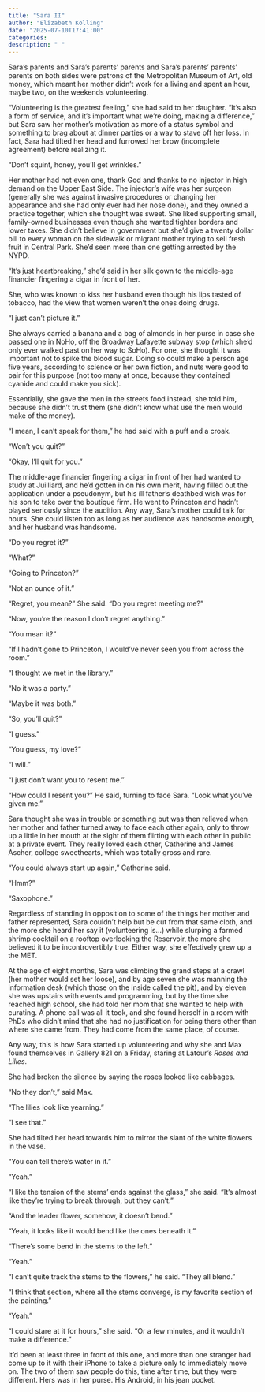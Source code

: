 ```yaml
---
title: "Sara II"
author: "Elizabeth Kolling"
date: "2025-07-10T17:41:00"
categories: 
description: " "
---
```



Sara’s parents and Sara’s parents’ parents and Sara’s parents’ parents’ parents on both sides were patrons of the Metropolitan Museum of Art, old money, which meant her mother didn’t work for a living and spent an hour, maybe two, on the weekends volunteering. 

“Volunteering is the greatest feeling,” she had said to her daughter. “It’s also a form of service, and it’s important what we’re doing, making a difference,” but Sara saw her mother’s motivation as more of a status symbol and something to brag about at dinner parties or a way to stave off her loss. In fact, Sara had tilted her head and furrowed her brow (incomplete agreement) before realizing it. 

“Don’t squint, honey, you’ll get wrinkles.”

Her mother had not even one, thank God and thanks to no injector in high demand on the Upper East Side. The injector’s wife was her surgeon (generally she was against invasive procedures or changing her appearance and she had only ever had her nose done), and they owned a practice together, which she thought was sweet. She liked supporting small, family-owned businesses even though she wanted tighter borders and lower taxes. She didn’t believe in government but she’d give a twenty dollar bill to every woman on the sidewalk or migrant mother trying to sell fresh fruit in Central Park. She’d seen more than one getting arrested by the NYPD. 

“It’s just heartbreaking,” she’d said in her silk gown to the middle-age financier fingering a cigar in front of her.

She, who was known to kiss her husband even though his lips tasted of tobacco, had the view that women weren’t the ones doing drugs. 

“I just can’t picture it.” 

She always carried a banana and a bag of almonds in her purse in case she passed one in NoHo, off the Broadway Lafayette subway stop (which she’d only ever walked past on her way to SoHo). For one, she thought it was important not to spike the blood sugar. Doing so could make a person age five years, according to science or her own fiction, and nuts were good to pair for this purpose (not too many at once, because they contained cyanide and could make you sick). 

Essentially, she gave the men in the streets food instead, she told him, because she didn’t trust them (she didn’t know what use the men would make of the money). 

“I mean, I can’t speak for them,” he had said with a puff and a croak. 

“Won’t you quit?”

“Okay, I’ll quit for you.”

The middle-age financier fingering a cigar in front of her had wanted to study at Juilliard, and he’d gotten in on his own merit, having filled out the application under a pseudonym, but his ill father’s deathbed wish was for his son to take over the boutique firm. He went to Princeton and hadn’t played seriously since the audition. Any way, Sara’s mother could talk for hours. She could listen too as long as her audience was handsome enough, and her husband was handsome.

“Do you regret it?”

“What?”

“Going to Princeton?”

“Not an ounce of it.”

“Regret, you mean?” She said. “Do you regret meeting me?”

“Now, you’re the reason I don’t regret anything.”

“You mean it?”

“If I hadn’t gone to Princeton, I would’ve never seen you from across the room.”

“I thought we met in the library.”

“No it was a party.” 

“Maybe it was both.” 

“So, you’ll quit?”

“I guess.”

“You guess, my love?”

“I will.”

“I just don’t want you to resent me.”

“How could I resent you?” He said, turning to face Sara. “Look what you’ve given me.” 

Sara thought she was in trouble or something but was then relieved when her mother and father turned away to face each other again, only to throw up a little in her mouth at the sight of them flirting with each other in public at a private event. They really loved each other, Catherine and James Ascher, college sweethearts, which was totally gross and rare. 

“You could always start up again,” Catherine said. 

“Hmm?”

“Saxophone.”

Regardless of standing in opposition to some of the things her mother and father represented, Sara couldn’t help but be cut from that same cloth, and the more she heard her say it (volunteering is…) while slurping a farmed shrimp cocktail on a rooftop overlooking the Reservoir, the more she believed it to be incontrovertibly true. Either way, she effectively grew up a the MET. 

At the age of eight months, Sara was climbing the grand steps at a crawl (her mother would set her loose), and by age seven she was manning the information desk (which those on the inside called the pit), and by eleven she was upstairs with events and programming, but by the time she reached high school, she had told her mom that she wanted to help with curating. A phone call was all it took, and she found herself in a room with PhDs who didn’t mind that she had no justification for being there other than where she came from. They had come from the same place, of course. 

Any way, this is how Sara started up volunteering and why she and Max found themselves in Gallery 821 on a Friday, staring at Latour’s *Roses and Lilies*. 

She had broken the silence by saying the roses looked like cabbages.

“No they don’t,” said Max. 

“The lilies look like yearning.”

“I see that.”

She had tilted her head towards him to mirror the slant of the white flowers in the vase. 

“You can tell there’s water in it.”

“Yeah.”

“I like the tension of the stems’ ends against the glass,” she said. “It’s almost like they’re trying to break through, but they can’t.”

“And the leader flower, somehow, it doesn’t bend.”

“Yeah, it looks like it would bend like the ones beneath it.”

“There’s some bend in the stems to the left.”

“Yeah.”

“I can’t quite track the stems to the flowers,” he said. “They all blend.”

“I think that section, where all the stems converge, is my favorite section of the painting.”  

“Yeah.”

“I could stare at it for hours,” she said. “Or a few minutes, and it wouldn’t make a difference.”

It’d been at least three in front of this one, and more than one stranger had come up to it with their iPhone to take a picture only to immediately move on. The two of them saw people do this, time after time, but they were different. Hers was in her purse. His Android, in his jean pocket.